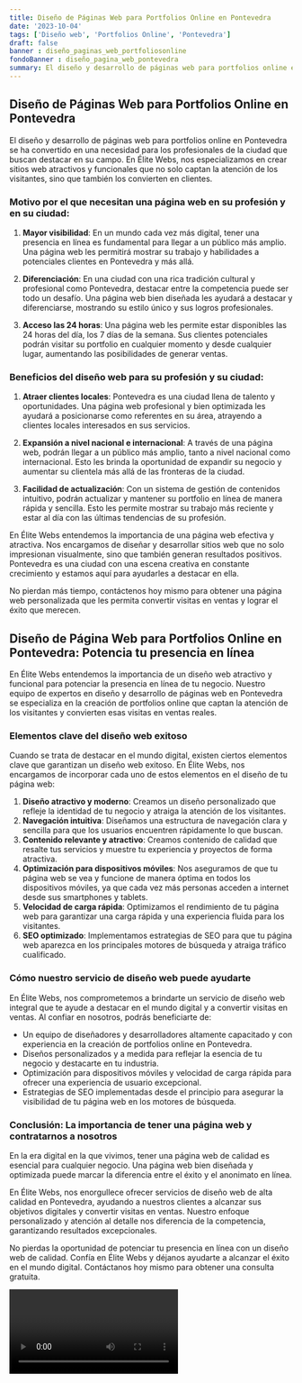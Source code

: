 ```yaml
---
title: Diseño de Páginas Web para Portfolios Online en Pontevedra
date: '2023-10-04'
tags: ['Diseño web', 'Portfolios Online', 'Pontevedra']
draft: false
banner : diseño_paginas_web_portfoliosonline
fondoBanner : diseño_pagina_web_pontevedra
summary: El diseño y desarrollo de páginas web para portfolios online en Pontevedra se ha convertido en una necesidad para los profesionales de la ciudad que buscan destacar en su campo. En Élite Webs, nos especializamos en crear sitios web atractivos y funcionales que no solo captan la atención de los visitantes, sino que también los convierten en clientes.
---
```


## Diseño de Páginas Web para Portfolios Online en Pontevedra

El diseño y desarrollo de páginas web para portfolios online en Pontevedra se ha convertido en una necesidad para los profesionales de la ciudad que buscan destacar en su campo. En Élite Webs, nos especializamos en crear sitios web atractivos y funcionales que no solo captan la atención de los visitantes, sino que también los convierten en clientes.

### Motivo por el que necesitan una página web en su profesión y en su ciudad:

1. **Mayor visibilidad**: En un mundo cada vez más digital, tener una presencia en línea es fundamental para llegar a un público más amplio. Una página web les permitirá mostrar su trabajo y habilidades a potenciales clientes en Pontevedra y más allá.

2. **Diferenciación**: En una ciudad con una rica tradición cultural y profesional como Pontevedra, destacar entre la competencia puede ser todo un desafío. Una página web bien diseñada les ayudará a destacar y diferenciarse, mostrando su estilo único y sus logros profesionales.

3. **Acceso las 24 horas**: Una página web les permite estar disponibles las 24 horas del día, los 7 días de la semana. Sus clientes potenciales podrán visitar su portfolio en cualquier momento y desde cualquier lugar, aumentando las posibilidades de generar ventas.

### Beneficios del diseño web para su profesión y su ciudad:

1. **Atraer clientes locales**: Pontevedra es una ciudad llena de talento y oportunidades. Una página web profesional y bien optimizada les ayudará a posicionarse como referentes en su área, atrayendo a clientes locales interesados en sus servicios.

2. **Expansión a nivel nacional e internacional**: A través de una página web, podrán llegar a un público más amplio, tanto a nivel nacional como internacional. Esto les brinda la oportunidad de expandir su negocio y aumentar su clientela más allá de las fronteras de la ciudad.

3. **Facilidad de actualización**: Con un sistema de gestión de contenidos intuitivo, podrán actualizar y mantener su portfolio en línea de manera rápida y sencilla. Esto les permite mostrar su trabajo más reciente y estar al día con las últimas tendencias de su profesión.

En Élite Webs entendemos la importancia de una página web efectiva y atractiva. Nos encargamos de diseñar y desarrollar sitios web que no solo impresionan visualmente, sino que también generan resultados positivos. Pontevedra es una ciudad con una escena creativa en constante crecimiento y estamos aquí para ayudarles a destacar en ella.

No pierdan más tiempo, contáctenos hoy mismo para obtener una página web personalizada que les permita convertir visitas en ventas y lograr el éxito que merecen.

<GifSeo />

<Cta />

## Diseño de Página Web para Portfolios Online en Pontevedra: Potencia tu presencia en línea

En Élite Webs entendemos la importancia de un diseño web atractivo y funcional para potenciar la presencia en línea de tu negocio. Nuestro equipo de expertos en diseño y desarrollo de páginas web en Pontevedra se especializa en la creación de portfolios online que captan la atención de los visitantes y convierten esas visitas en ventas reales.

### Elementos clave del diseño web exitoso

Cuando se trata de destacar en el mundo digital, existen ciertos elementos clave que garantizan un diseño web exitoso. En Élite Webs, nos encargamos de incorporar cada uno de estos elementos en el diseño de tu página web:

1. **Diseño atractivo y moderno**: Creamos un diseño personalizado que refleje la identidad de tu negocio y atraiga la atención de los visitantes.
2. **Navegación intuitiva**: Diseñamos una estructura de navegación clara y sencilla para que los usuarios encuentren rápidamente lo que buscan.
3. **Contenido relevante y atractivo**: Creamos contenido de calidad que resalte tus servicios y muestre tu experiencia y proyectos de forma atractiva.
4. **Optimización para dispositivos móviles**: Nos aseguramos de que tu página web se vea y funcione de manera óptima en todos los dispositivos móviles, ya que cada vez más personas acceden a internet desde sus smartphones y tablets.
5. **Velocidad de carga rápida**: Optimizamos el rendimiento de tu página web para garantizar una carga rápida y una experiencia fluida para los visitantes.
6. **SEO optimizado**: Implementamos estrategias de SEO para que tu página web aparezca en los principales motores de búsqueda y atraiga tráfico cualificado.

### Cómo nuestro servicio de diseño web puede ayudarte

En Élite Webs, nos comprometemos a brindarte un servicio de diseño web integral que te ayude a destacar en el mundo digital y a convertir visitas en ventas. Al confiar en nosotros, podrás beneficiarte de:

- Un equipo de diseñadores y desarrolladores altamente capacitado y con experiencia en la creación de portfolios online en Pontevedra.
- Diseños personalizados y a medida para reflejar la esencia de tu negocio y destacarte en tu industria.
- Optimización para dispositivos móviles y velocidad de carga rápida para ofrecer una experiencia de usuario excepcional.
- Estrategias de SEO implementadas desde el principio para asegurar la visibilidad de tu página web en los motores de búsqueda.

### Conclusión: La importancia de tener una página web y contratarnos a nosotros

En la era digital en la que vivimos, tener una página web de calidad es esencial para cualquier negocio. Una página web bien diseñada y optimizada puede marcar la diferencia entre el éxito y el anonimato en línea.

En Élite Webs, nos enorgullece ofrecer servicios de diseño web de alta calidad en Pontevedra, ayudando a nuestros clientes a alcanzar sus objetivos digitales y convertir visitas en ventas. Nuestro enfoque personalizado y atención al detalle nos diferencia de la competencia, garantizando resultados excepcionales.

No pierdas la oportunidad de potenciar tu presencia en línea con un diseño web de calidad. Confía en Élite Webs y déjanos ayudarte a alcanzar el éxito en el mundo digital. Contáctanos hoy mismo para obtener una consulta gratuita.

<Video />

<CtaBot job='Portfolios Online' city='Pontevedra'/>

<Gmaps query='Pontevedra+españa+maps' />